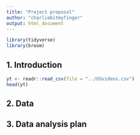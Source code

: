 ```yaml
---
title: "Project proposal"
author: "charliebitmyfinger"
output: html_document
---
```


```r
library(tidyverse)
library(broom)
```

## 1. Introduction

```r
yt <- readr::read_csv(file = "../USvideos.csv")
head(yt)
```

## 2. Data



## 3. Data analysis plan



